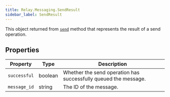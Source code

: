 ```yaml
---
title: Relay.Messaging.SendResult
sidebar_label: SendResult
---
```


[relay-messaging]: /sdks/reference/realtime-sdk/v2/sdks/python/messaging/
[relay-messaging-sendresult]: /sdks/reference/realtime-sdk/v2/sdks/python/messaging/send-result

This object returned from [`send`][relay-messaging] method that represents the result of a send operation.

## Properties

| Property | Type | Description |
| -------- | ---- | ----------- |
| `successful` | boolean | Whether the send operation has successfully queued the message. |
| `message_id` | string | The ID of the message. |